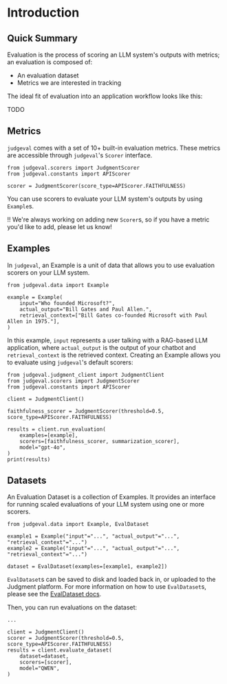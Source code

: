 # Introduction 

## Quick Summary

Evaluation is the process of scoring an LLM system's outputs with metrics; an evaluation is composed of:
- An evaluation dataset
- Metrics we are interested in tracking

The ideal fit of evaluation into an application workflow looks like this:

TODO 

## Metrics 

`judgeval` comes with a set of 10+ built-in evaluation metrics. These metrics are accessible through `judgeval`'s `Scorer` interface. 

```
from judgeval.scorers import JudgmentScorer
from judgeval.constants import APIScorer

scorer = JudgmentScorer(score_type=APIScorer.FAITHFULNESS)
```
You can use scorers to evaluate your LLM system's outputs by using `Example`s.

!! We're always working on adding new `Scorer`s, so if you have a metric you'd like to add, please let us know!

## Examples 

In `judgeval`, an Example is a unit of data that allows you to use evaluation scorers on your LLM system.

```
from judgeval.data import Example

example = Example(
    input="Who founded Microsoft?",
    actual_output="Bill Gates and Paul Allen.",
    retrieval_context=["Bill Gates co-founded Microsoft with Paul Allen in 1975."],
)
```

In this example, `input` represents a user talking with a RAG-based LLM application, where `actual_output` is the output of your chatbot and `retrieval_context` is the retrieved context. Creating an Example allows you to evaluate using `judgeval`'s default scorers:

```
from judgeval.judgment_client import JudgmentClient
from judgeval.scorers import JudgmentScorer
from judgeval.constants import APIScorer

client = JudgmentClient()

faithfulness_scorer = JudgmentScorer(threshold=0.5, score_type=APIScorer.FAITHFULNESS)

results = client.run_evaluation(
    examples=[example],
    scorers=[faithfulness_scorer, summarization_scorer],
    model="gpt-4o",
)
print(results)
```

## Datasets

An Evaluation Dataset is a collection of Examples. It provides an interface for running scaled evaluations of your LLM system using one or more scorers.

```
from judgeval.data import Example, EvalDataset

example1 = Example("input"="...", "actual_output"="...", "retrieval_context"="...")
example2 = Example("input"="...", "actual_output"="...", "retrieval_context"="...")

dataset = EvalDataset(examples=[example1, example2])
```

`EvalDataset`s can be saved to disk and loaded back in, or uploaded to the Judgment platform.
For more information on how to use `EvalDataset`s, please see the [EvalDataset docs](./data_datasets.mdx).

Then, you can run evaluations on the dataset:

```
...

client = JudgmentClient()
scorer = JudgmentScorer(threshold=0.5, score_type=APIScorer.FAITHFULNESS)
results = client.evaluate_dataset(
    dataset=dataset,
    scorers=[scorer],
    model="QWEN",
)
```



